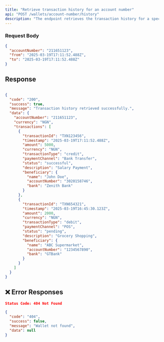 ```yaml
---
title: "Retrieve transaction history for an account number"
api: "POST /wallets/account-number/history"
description: "The endpoint retrieves the transaction history for a specific account number over a specified time range"
---
```


### Request Body

```json
{
  "accountNumber": "211651123",
  "from": "2025-03-19T17:11:52.488Z",
  "to": "2025-03-19T17:11:52.488Z"
}
```


## Response
```json

{
  "code": "200",
  "success": true,
  "message": "Transaction history retrieved successfully.",
  "data": {
    "accountNumber": "211651123",
    "currency": "NGN",
    "transactions": [
      {
        "transactionId": "TXN123456",
        "timestamp": "2025-03-19T17:11:52.488Z",
        "amount": 5000,
        "currency": "NGN",
        "transactionType": "credit",
        "paymentChannel": "Bank Transfer",
        "status": "successful",
        "description": "Salary Payment",
        "beneficiary": {
          "name": "John Doe",
          "accountNumber": "3020158746",
          "bank": "Zenith Bank"
        }
      },
      {
        "transactionId": "TXN654321",
        "timestamp": "2025-03-19T16:45:30.123Z",
        "amount": 2000,
        "currency": "NGN",
        "transactionType": "debit",
        "paymentChannel": "POS",
        "status": "pending",
        "description": "Grocery Shopping",
        "beneficiary": {
          "name": "ABC Supermarket",
          "accountNumber": "1234567890",
          "bank": "GTBank"
        }
      }
    ]
  }
}
```



## ❌ Error Responses
```json
Status Code: 404 Not Found

{
  "code": "404",
  "success": false,
  "message": "Wallet not found",
  "data": null
}
